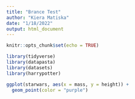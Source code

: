 ```yaml
---
title: "Brance Test"
author: "Kiera Matiska"
date: "1/18/2022"
output: html_document
---
```


```r
knitr::opts_chunk$set(echo = TRUE)

library(tidyverse)
library(datapasta)
library(datasets)
library(harrypotter)
```

```r
ggplot(starwars, aes(x = mass, y = height)) +
  geom_point(color = "purple")
```

